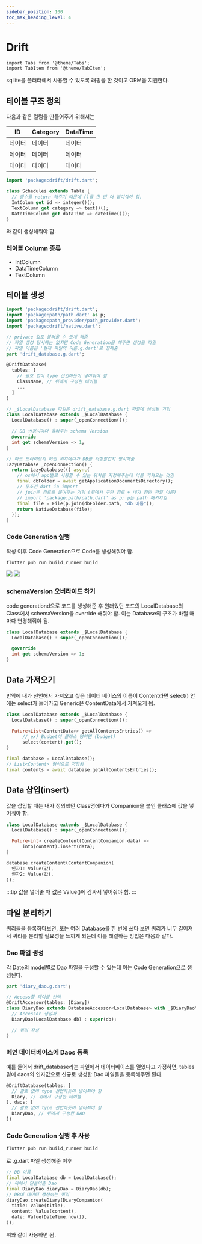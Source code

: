 ```yaml
---
sidebar_position: 100
toc_max_heading_level: 4
---
```


# Drift

```mdx-code-block
import Tabs from '@theme/Tabs';
import TabItem from '@theme/TabItem';
```

sqllite를 플러터에서 사용할 수 있도록 래핑을 한 것이고 ORM을 지원한다.

## 테이블 구조 정의

다음과 같은 컬럼을 만들어주기 위해서는 

|ID|Category|DataTime|
|--|--------|--------|
|데이터|데이터|데이터|
|데이터|데이터|데이터|
|데이터|데이터|데이터|

```dart
import 'package:drift/drift.dart';

class Schedules extends Table {
  // 함수를 return 해주기 때문에 ()를 한 번 더 붙여줘야 함.
  IntColum get id => integer()();
  TextColumn get category => text()();
  DateTimeColumn get dataTime => dateTime()();
}
```

와 같이 생성해줘야 함.

### 테이블 Column 종류
- IntColumn
- DataTimeColumn
- TextColumn

## 테이블 생성

```dart
import 'package:drift/drift.dart';
import 'package:path/path.dart' as p;
import 'package:path_provider/path_provider.dart';
import 'package:drift/native.dart';

// private 값도 불러올 수 있게 해줌
// 파일 생성 당시에는 없지만 Code Generation을 해주면 생성될 파일
// 파일 이름은 '현재 파일의 이름.g.dart'로 정해줌
part 'drift_database.g.dart';

@DriftDatabase(
  tables: [
    // 괄호 없이 type 선언하듯이 넣어줘야 함
    ClassName, // 위에서 구성한 테이블
    ...
  ]
)

// _$LocalDatabase 파일은 drift_database.g.dart 파일에 생성될 거임
class LocalDatabase extends _$LocalDatabase {
  LocalDatabase() : super(_openConnection());

  // DB 변경시마다 올려주는 schema Version 
  @override
  int get schemaVersion => 1;
}

// 하드 드라이브의 어떤 위치에다가 DB를 저장할건지 명시해줌
LazyDatabase _openConnection() {
  return LazyDatabase(() async{
    // os에서 app별로 사용할 수 있는 위치를 지정해주는데 이를 가져오는 것임
    final dbFolder = await getApplicationDocumentsDirectory();
    // 무조건 dart io import
    // join은 경로를 붙여주는 거임 (위에서 구한 경로 + 내가 정한 파일 이름)
    // import 'package:path/path.dart' as p; p는 path 패키지임
    final file = File(p.join(dbFolder.path, "db 이름")); 
    return NativeDatabase(file);
  });
}
```

### Code Generation 실행
작성 이후 Code Generation으로 Code를 생성해줘야 함.


<Tabs>
  <TabItem value="명령어">

```bash
flutter pub run build_runner build
```

  </TabItem>
  <TabItem value="실행 전">
    <img src={require("./img/drift/code_generation_before.png").default}/>
  </TabItem>
  <TabItem value="실행 후">
    <img src={require("./img/drift/code_generation_after.png").default}/>
  </TabItem>
</Tabs>

### schemaVersion 오버라이드 하기
code generationd으로 코드를 생성해준 후 원래있던 코드의 LocalDatabase의 Class에서 schemaVersion을 override 해줘야 함. 이는 Database의 구조가 바뀔 때마다 변경해줘야 됨.
```dart
class LocalDatabase extends _$LocalDatabase {
  LocalDatabase() : super(_openConnection());

  @override
  int get schemaVersion => 1;
}
```

## Data 가져오기 

만약에 내가 선언해서 가져오고 싶은 데이터 베이스의 이름이 Content라면 select() 안에는 select가 들어가고 Generic은 ContentData에서 가져오게 됨.

<Tabs>
  <TabItem value="선언">

```dart
class LocalDatabase extends _$LocalDatabase {
  LocalDatabase() : super(_openConnection());

  Future<List<ContentData>> getAllContentsEntries() =>
      // ex) Budget이 클래스 명이면 (budget)
      select(content).get(); 
}
```
    
  </TabItem>
  <TabItem value="사용">

```dart
final database = LocalDatabase();
// List<Content> 형식으로 저장됨
final contents = await database.getAllContentsEntries(); 
```
    
  </TabItem>
</Tabs>


## Data 삽입(insert)
값을 삽입할 때는 내가 정의했던 Class명에다가 Companion을 붙인 클래스에 값을 넣어줘야 함.

<Tabs>
  <TabItem value="선언">

```dart
class LocalDatabase extends _$LocalDatabase {
  LocalDatabase() : super(_openConnection());

  Future<int> createContent(ContentCompanion data) =>
      into(content).insert(data);
}
```
    
  </TabItem>
  <TabItem value="사용">

```dart
database.createContent(ContentCompanion(
  인자1: Value(값),
  인자2: Value(값),
));
```
:::tip
값을 넣어줄 때 값은 Value()에 감싸서 넣어줘야 함.
:::

  </TabItem>
</Tabs>


## 파일 분리하기 
쿼리들을 등록하다보면, 또는 여러 Database를 한 번에 쓰다 보면 쿼리가 너무 길어져서 쿼리를 분리할 필요성을 느끼게 되는데 이를 해결하는 방법은 다음과 같다.

### Dao 파일 생성
각 Date의 model별로 Dao 파일을 구성할 수 있는데 이는 Code Generation으로 생성된다.
```dart title='DiaryDao class'
part 'diary_dao.g.dart';

// Access할 테이블 선택
@DriftAccessor(tables: [Diary])
class DiaryDao extends DatabaseAccessor<LocalDatabase> with _$DiaryDaoMixin {
  // Accessor 생성자
  DiaryDao(LocalDatabase db) : super(db);

  // 쿼리 작성
}
```

### 메인 데이터베이스에 Daos 등록
예를 들어서 drift_database라는 파일에서 데이터베이스를 열었다고 가정하면, tables 밑에 daos의 인자값으로 신규로 생성한 Dao 파일들을 등록해주면 된다. 
```dart
@DriftDatabase(tables: [
  // 괄호 없이 type 선언하듯이 넣어줘야 함
  Diary, // 위에서 구성한 테이블
], daos: [
  // 괄호 없이 type 선언하듯이 넣어줘야 함
  DiaryDao, // 위에서 구성한 DAO
])
```

### Code Generation 실행 후 사용

```bash
flutter pub run build_runner build
```
로 .g.dart 파일 생성해준 이후 
```dart
// DB 이름
final LocalDatabase db = LocalDatabase();
// 위에서 만들어준 Dao 
final DiaryDao diaryDao = DiaryDao(db);
// DB에 데이터 생성하는 쿼리 
diaryDao.createDiary(DiaryCompanion(
  title: Value(title),
  content: Value(content),
  date: Value(DateTime.now()),
));
```
위와 같이 사용하면 됨.
